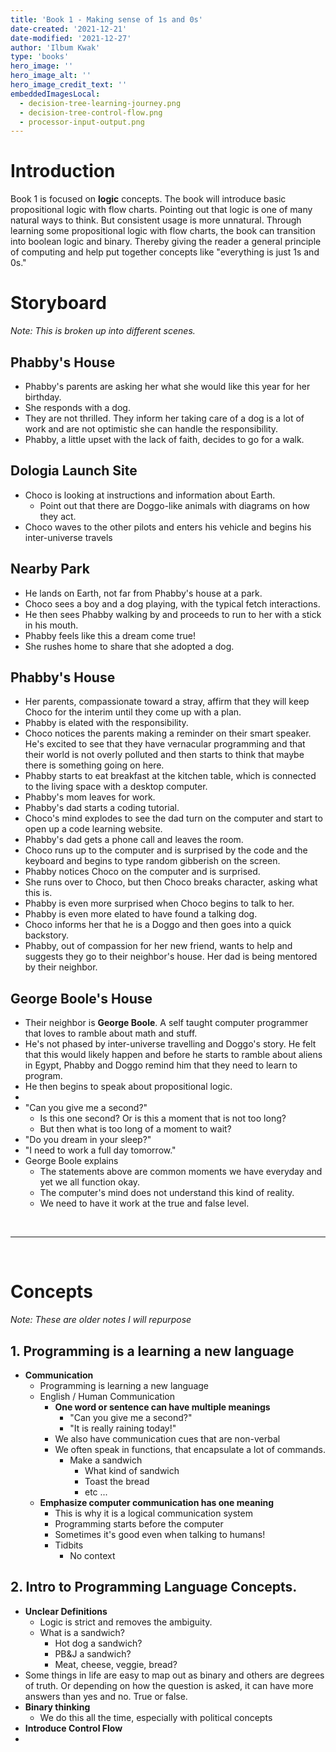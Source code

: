 ```yaml
---
title: 'Book 1 - Making sense of 1s and 0s'
date-created: '2021-12-21'
date-modified: '2021-12-27'
author: 'Ilbum Kwak'
type: 'books'
hero_image: ''
hero_image_alt: ''
hero_image_credit_text: ''
embeddedImagesLocal:
  - decision-tree-learning-journey.png
  - decision-tree-control-flow.png
  - processor-input-output.png
---
```



# Introduction

Book 1 is focused on **logic** concepts. The book will introduce basic propositional logic with flow charts. Pointing out that logic is one of many natural ways to think. But consistent usage is more unnatural. Through learning some propositional logic with flow charts, the book can transition into boolean logic and binary. Thereby giving the reader a general principle of computing and help put together concepts like "everything is just 1s and 0s."

# Storyboard

_Note: This is broken up into different scenes._

## Phabby's House

- Phabby's parents are asking her what she would like this year for her birthday.
- She responds with a dog.
- They are not thrilled. They inform her taking care of a dog is a lot of work and are not optimistic she can handle the responsibility.
- Phabby, a little upset with the lack of faith, decides to go for a walk.

## Dologia Launch Site

- Choco is looking at instructions and information about Earth.
  - Point out that there are Doggo-like animals with diagrams on how they act.
- Choco waves to the other pilots and enters his vehicle and begins his inter-universe travels

## Nearby Park

- He lands on Earth, not far from Phabby's house at a park.
- Choco sees a boy and a dog playing, with the typical fetch interactions.
- He then sees Phabby walking by and proceeds to run to her with a stick in his mouth.
- Phabby feels like this a dream come true!
- She rushes home to share that she adopted a dog.

## Phabby's House

- Her parents, compassionate toward a stray, affirm that they will keep Choco for the interim until they come up with a plan.
- Phabby is elated with the responsibility.
- Choco notices the parents making a reminder on their smart speaker. He's excited to see that they have vernacular programming and that their world is not overly polluted and then starts to think that maybe there is something going on here.
- Phabby starts to eat breakfast at the kitchen table, which is connected to the living space with a desktop computer.
- Phabby's mom leaves for work.
- Phabby's dad starts a coding tutorial.
- Choco's mind explodes to see the dad turn on the computer and start to open up a code learning website.
- Phabby's dad gets a phone call and leaves the room.
- Choco runs up to the computer and is surprised by the code and the keyboard and begins to type random gibberish on the screen.
- Phabby notices Choco on the computer and is surprised.
- She runs over to Choco, but then Choco breaks character, asking what this is.
- Phabby is even more surprised when Choco begins to talk to her.
- Phabby is even more elated to have found a talking dog.
- Choco informs her that he is a Doggo and then goes into a quick backstory.
- Phabby, out of compassion for her new friend, wants to help and suggests they go to their neighbor's house. Her dad is being mentored by their neighbor.

## George Boole's House

- Their neighbor is **George Boole**. A self taught computer programmer that loves to ramble about math and stuff.
- He's not phased by inter-universe travelling and Doggo's story. He felt that this would likely happen and before he starts to ramble about aliens in Egypt, Phabby and Doggo remind him that they need to learn to program.
- He then begins to speak about propositional logic.
- <GatsbyImage
    alt="Decision Tree Learning"
    image={getImage(props.localImages[0])}
    className="max-width-40rem"
  />
- "Can you give me a second?"
  - Is this one second? Or is this a moment that is not too long?
  - But then what is too long of a moment to wait?
- "Do you dream in your sleep?"
- "I need to work a full day tomorrow."
- George Boole explains
  - The statements above are common moments we have everyday and yet we all function okay.
  - The computer's mind does not understand this kind of reality.
  - We need to have it work at the true and false level.

<br />
<hr />
<br />

# Concepts

_Note: These are older notes I will repurpose_

## 1. **Programming is a learning a new language**

- **Communication**
  - Programming is learning a new language
  - English / Human Communication
    - **One word or sentence can have multiple meanings**
      - "Can you give me a second?"
      - "It is really raining today!"
    - We also have communication cues that are non-verbal
    - We often speak in functions, that encapsulate a lot of commands.
      - Make a sandwich
        - What kind of sandwich
        - Toast the bread
        - etc ...
  - **Emphasize computer communication has one meaning**
    - This is why it is a logical communication system
    - Programming starts before the computer
    - Sometimes it's good even when talking to humans!
    - Tidbits
      - No context

## 2. **Intro to Programming Language Concepts.**

- **Unclear Definitions**
  - Logic is strict and removes the ambiguity.
  - What is a sandwich?
    - Hot dog a sandwich?
    - PB&J a sandwich?
    - Meat, cheese, veggie, bread?
- Some things in life are easy to map out as binary and others are degrees of truth. Or depending on how the question is asked, it can have more answers than yes and no. True or false.
- **Binary thinking**
  - We do this all the time, especially with political concepts
- **Introduce Control Flow**
- <GatsbyImage
    alt="Decision Tree Control Flow"
    image={getImage(props.localImages[1])}
    className="max-width-40rem"
  />
